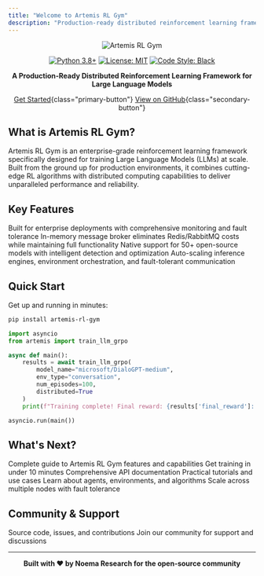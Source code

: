 ```yaml
---
title: "Welcome to Artemis RL Gym"
description: "Production-ready distributed reinforcement learning framework for Large Language Models"
---
```


<div align="center">

![Artemis RL Gym](/images/artemis-logo.png)

[![Python 3.8+](https://img.shields.io/badge/python-3.8+-blue.svg)](https://www.python.org/downloads/)
[![License: MIT](https://img.shields.io/badge/License-MIT-yellow.svg)](https://opensource.org/licenses/MIT)
[![Code Style: Black](https://img.shields.io/badge/code%20style-black-000000.svg)](https://github.com/psf/black)

**A Production-Ready Distributed Reinforcement Learning Framework for Large Language Models**

[Get Started](/artemis/quickstart){class="primary-button"}
[View on GitHub](https://github.com/noema-research/artemis-rl-gym){class="secondary-button"}

</div>

## What is Artemis RL Gym?

Artemis RL Gym is an enterprise-grade reinforcement learning framework specifically designed for training Large Language Models (LLMs) at scale. Built from the ground up for production environments, it combines cutting-edge RL algorithms with distributed computing capabilities to deliver unparalleled performance and reliability.

## Key Features

<CardGroup cols={2}>
<Card title="🚀 Production-Ready" href="/artemis/introduction">
  Built for enterprise deployments with comprehensive monitoring and fault tolerance
</Card>

<Card title="💰 Zero-Cost Scaling" href="/artemis/distributed/overview">
  In-memory message broker eliminates Redis/RabbitMQ costs while maintaining full functionality
</Card>

<Card title="🧠 LLM-Optimized" href="/artemis/core/agents">
  Native support for 50+ open-source models with intelligent detection and optimization
</Card>

<Card title="🌐 Truly Distributed" href="/artemis/distributed/overview">
  Auto-scaling inference engines, environment orchestration, and fault-tolerant communication
</Card>
</CardGroup>

## Quick Start

Get up and running in minutes:

<CodeGroup>

```bash Install
pip install artemis-rl-gym
```

```python Basic Training
import asyncio
from artemis import train_llm_grpo

async def main():
    results = await train_llm_grpo(
        model_name="microsoft/DialoGPT-medium",
        env_type="conversation",
        num_episodes=100,
        distributed=True
    )
    print(f"Training complete! Final reward: {results['final_reward']:.3f}")

asyncio.run(main())
```

</CodeGroup>

## What's Next?

<CardGroup cols={3}>
<Card title="📚 Full Documentation" href="/artemis/introduction">
  Complete guide to Artemis RL Gym features and capabilities
</Card>

<Card title="⚡ Quick Start" href="/artemis/quickstart">
  Get training in under 10 minutes
</Card>

<Card title="🔧 API Reference" href="/artemis/api-reference/introduction">
  Comprehensive API documentation
</Card>

<Card title="💡 Examples" href="/artemis/examples/overview">
  Practical tutorials and use cases
</Card>

<Card title="🏗️ Core Components" href="/artemis/core/overview">
  Learn about agents, environments, and algorithms
</Card>

<Card title="🌐 Distributed Training" href="/artemis/distributed/overview">
  Scale across multiple nodes with fault tolerance
</Card>
</CardGroup>

## Community & Support

<CardGroup cols={2}>
<Card title="GitHub Repository" icon="github" href="https://github.com/noema-research/artemis-rl-gym">
  Source code, issues, and contributions
</Card>

<Card title="Discord Community" icon="discord" href="https://discord.gg/artemis-rl">
  Join our community for support and discussions
</Card>
</CardGroup>

---

<div align="center">

**Built with ❤️ by Noema Research for the open-source community**

</div>